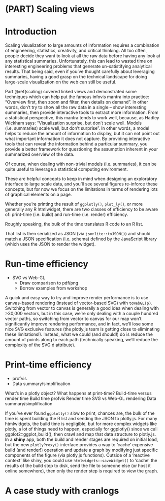 # (PART) Scaling views {-}

# Introduction {#scaling}

Scaling visualization to large amounts of information requires a combination of engineering, statistics, creativity, and critical thinking. All too often, people decide they want to look at all the raw data before having any look at any statistical summaries. Unfortunately, this can lead to wasted time on interesting engineering problems that generate un-satistifying analytical results. That being said, even if you've thought carefully about leveraging summaries, having a good grasp on the technical landscape for doing large-scale visualization on the web can still be useful.

Part \@ref(scaling) covered linked views and demonstrated some techniques which can help put the famous infovis mantra into practice: "Overview first, then zoom and filter, then details on demand". In other words, don't try to show all the raw data in a single -- show interesting summaries, then provide interactive tools to extract more information. From a statistical perspective, this mantra tends to work well, because, as Hadley Wickham says: "Visualization surprise, but don't scale well. Models (i.e. summaries) scale well, but don't surprise". In other words, a model helps to reduce the amount of information to display, but it can not point out what important information it does not capture. By providing interactive tools that can reveal the information behind a particular summary, you provide a better framework for questioning the assumption inherent in your summarized overview of the data.  

Of course, when dealing with non-trivial models (i.e. summaries), it can be quite useful to leverage a statistical computing environment. 

These are helpful concepts to keep in mind when designing an exploratory interface to large scale data, and you'll see several figures re-inforce these concepts, but for now we focus on the limitations in terms of rendering lots of graphical elements on a page.



Whether you’re printing the result of `ggplotly()`, `plot_ly()`, or more generally any R htmlwidget, there are two classes of efficiency to be aware of: print-time (i.e. build) and run-time (i.e. render) efficiency. 

Roughly speaking, the bulk of the time  translates R code to an R list. 

That list is then serialized as JSON (via `jsonlite::toJSON()`) and should match a JSON specification (i.e. schema) defined by the JavaScript library (which uses the JSON to render the widget). 

# Run-time efficiency

* SVG vs Web-GL
  * Draw comparison to pdf/png
  * Borrow examples from workshop

A quick and easy way to try and improve render performance is to use canvas-based rendering (instead of vector-based SVG) with `toWebGL(p)`. Switching from vector to canvas is generally a good idea when dealing with >30,000 vectors, but in this case, we’re only dealing with a couple hundred vector paths, so switching from vector to canvas for our map won’t significantly improve rendering performance, and in fact, we’ll lose some nice SVG exclusive features (the plotly.js team is getting close to eliminating these limitations!). Instead, what we could (and should!) do is reduce the amount of points along to each path (technically speaking, we’ll reduce the complexity of the SVG d attribute).

# Print-time efficiency

* profvis
* Data summary/simplification



What's in a plotly object?
What happens at print-time?
Build-time versus render time
Build time
profvis
Render time
SVG vs Web-GL rendering
Data summary/simplification



If you’ve ever found `ggplotly()` slow to print, chances are, the bulk of the time is spent building the R list and sending the JSON to plotly.js. For many htmlwidgets, the build time is negligible, but for more complex widgets like plotly, a lot of things need to happen, especially for ggplotly() since we call ggplot2::ggplot_build(), then crawl and map that data structure to plotly.js. In a **shiny** app, both the build and render stages are required on initial load, but the new `plotlyProxy()` interface provides a way to ‘cache’ expensive build (and render!) operation and update a graph by modifying just specific components of the figure (via plotly.js functions). Outside of a ‘reactive context’ like shiny, you could use `htmlwidgets::saveWidget()` to ‘cache’ the results of the build step to disk, send the file to someone else (or host it online somewhere), then only the render step is required to view the graph.



# A case study with cranlogs

```r

```






